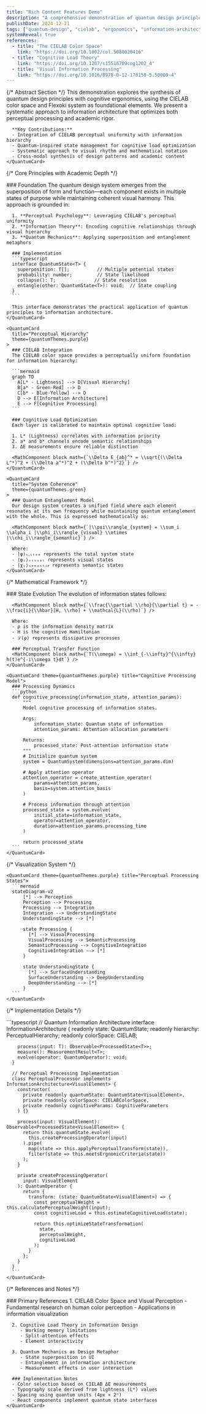 ```yaml
---
title: "Rich Content Features Demo"
description: "A comprehensive demonstration of quantum design principles and content features, exploring the synthesis of academic density and perceptual ergonomics"
publishDate: 2024-12-21
tags: ["quantum-design", "cielab", "ergonomics", "information-architecture"]
systemReveal: true
references:
  - title: "The CIELAB Color Space"
    link: "https://doi.org/10.1002/col.5080020416"
  - title: "Cognitive Load Theory"
    link: "https://doi.org/10.1207/s15516709cog1202_4"
  - title: "Visual Information Processing"
    link: "https://doi.org/10.1016/B978-0-12-170150-5.50009-4"
---
```



<div className="prose prose-quantum dark:prose-invert max-w-none">
  {/* Abstract Section */}
  <QuantumSection title="Abstract" theme={quantumThemes.cyan}>
    <QuantumCard theme={quantumThemes.cyan}>
      This demonstration explores the synthesis of quantum design principles with cognitive ergonomics, using the CIELAB color space and Flexoki system as foundational elements. We present a systematic approach to information architecture that optimizes both perceptual processing and academic rigor.

      **Key Contributions:**
      - Integration of CIELAB perceptual uniformity with information hierarchy
      - Quantum-inspired state management for cognitive load optimization
      - Systematic approach to visual rhythm and mathematical notation
      - Cross-modal synthesis of design patterns and academic content
    </QuantumCard>

  </QuantumSection>

{/* Core Principles with Academic Depth */}

  <QuantumSection title="Core Principles" theme={quantumThemes.purple}>
    <QuantumCard 
      title="Quantum Design System"
      theme={quantumThemes.cyan}
    >
      ### Foundation
      The quantum design system emerges from the superposition of form and function—each component exists in multiple states of purpose while maintaining coherent visual harmony. This approach is grounded in:

      1. **Perceptual Psychology**: Leveraging CIELAB's perceptual uniformity
      2. **Information Theory**: Encoding cognitive relationships through visual hierarchy
      3. **Quantum Mechanics**: Applying superposition and entanglement metaphors

      ### Implementation
      ```typescript
      interface QuantumState<T> {
        superposition: T[];          // Multiple potential states
        probability: number;         // State likelihood
        collapse(): T;              // State resolution
        entangle(other: QuantumState<T>): void;  // State coupling
      }
      ```

      This interface demonstrates the practical application of quantum principles to information architecture.
    </QuantumCard>

    <QuantumCard
      title="Perceptual Hierarchy"
      theme={quantumThemes.purple}
    >
      ### CIELAB Integration
      The CIELAB color space provides a perceptually uniform foundation for information hierarchy:

      ```mermaid
      graph TD
        A[L* - Lightness] --> D[Visual Hierarchy]
        B[a* - Green-Red] --> D
        C[b* - Blue-Yellow] --> D
        D --> E[Information Architecture]
        E --> F[Cognitive Processing]
      ```

      ### Cognitive Load Optimization
      Each layer is calibrated to maintain optimal cognitive load:

      1. L* (Lightness) correlates with information priority
      2. a* and b* channels encode semantic relationships
      3. ΔE measurements ensure reliable distinction

      <MathComponent block math={`\\Delta E_{ab}^* = \\sqrt{(\\Delta L^*)^2 + (\\Delta a^*)^2 + (\\Delta b^*)^2}`} />
    </QuantumCard>

    <QuantumCard
      title="System Coherence"
      theme={quantumThemes.green}
    >
      ### Quantum Entanglement Model
      Our design system creates a unified field where each element resonates at its own frequency while maintaining quantum entanglement with the whole. This is expressed mathematically as:

      <MathComponent block math={`|\\psi\\rangle_{system} = \\sum_i \\alpha_i |\\phi_i\\rangle_{visual} \\otimes |\\chi_i\\rangle_{semantic}`} />

      Where:
      - |ψ⟩ₛᵧₛₜₑₘ represents the total system state
      - |φᵢ⟩ᵥᵢₛᵤₐₗ represents visual states
      - |χᵢ⟩ₛₑₘₐₙₜᵢ𝒸 represents semantic states
    </QuantumCard>

  </QuantumSection>

{/* Mathematical Framework */}

  <QuantumSection title="Mathematical Framework" theme={quantumThemes.green}>
    <QuantumCard theme={quantumThemes.cyan} title="Information Density Operators">
      ### State Evolution
      The evolution of information states follows:

      <MathComponent block math={`\\frac{\\partial \\rho}{\\partial t} = -\\frac{i}{\\hbar}[H, \\rho] + \\mathcal{L}(\\rho)`} />

      Where:
      - ρ is the information density matrix
      - H is the cognitive Hamiltonian
      - ℒ(ρ) represents dissipative processes

      ### Perceptual Transfer Function
      <MathComponent block math={`T(\\omega) = \\int_{-\\infty}^{\\infty} h(t)e^{-i\\omega t}dt`} />
    </QuantumCard>

    <QuantumCard theme={quantumThemes.purple} title="Cognitive Processing Model">
      ### Processing Dynamics
      ```python
      def cognitive_processing(information_state, attention_params):
          """
          Model cognitive processing of information states.

          Args:
              information_state: Quantum state of information
              attention_params: Attention allocation parameters

          Returns:
              processed_state: Post-attention information state
          """
          # Initialize quantum system
          system = QuantumSystem(dimensions=attention_params.dim)

          # Apply attention operator
          attention_operator = create_attention_operator(
              params=attention_params,
              basis=system.attention_basis
          )

          # Process information through attention
          processed_state = system.evolve(
              initial_state=information_state,
              operator=attention_operator,
              duration=attention_params.processing_time
          )

          return processed_state
      ```
    </QuantumCard>

  </QuantumSection>

{/* Visualization System */}

  <QuantumSection title="Visualization System" theme={quantumThemes.red}>
    <QuantumCard theme={quantumThemes.cyan} title="Information Flow Metrics">
      <Chart
        type="line"
        labels={["t₀", "t₁", "t₂", "t₃", "t₄", "t₅"]}
        datasets={[
          {
            label: "Cognitive Load",
            data: [0.2, 0.4, 0.6, 0.5, 0.3, 0.4],
            borderColor: quantumThemes.cyan.colors.text,
            backgroundColor: `${quantumThemes.cyan.colors.text}20`,
            tension: 0.4
          },
          {
            label: "Information Density",
            data: [0.3, 0.5, 0.7, 0.6, 0.4, 0.5],
            borderColor: quantumThemes.purple.colors.text,
            backgroundColor: `${quantumThemes.purple.colors.text}20`,
            tension: 0.4
          }
        ]}
      />
    </QuantumCard>

    <QuantumCard theme={quantumThemes.purple} title="Perceptual Processing States">
      ```mermaid
      stateDiagram-v2
          [*] --> Perception
          Perception --> Processing
          Processing --> Integration
          Integration --> UnderstandingState
          UnderstandingState --> [*]

          state Processing {
            [*] --> VisualProcessing
            VisualProcessing --> SemanticProcessing
            SemanticProcessing --> CognitiveIntegration
            CognitiveIntegration --> [*]
          }

          state UnderstandingState {
            [*] --> SurfaceUnderstanding
            SurfaceUnderstanding --> DeepUnderstanding
            DeepUnderstanding --> [*]
          }
      ```
    </QuantumCard>

  </QuantumSection>

{/* Implementation Details */}

  <QuantumSection title="Implementation" theme={quantumThemes.deep}>
    <QuantumCard theme={quantumThemes.cyan} title="System Architecture">
      ```typescript
      // Quantum Information Architecture
      interface InformationArchitecture<T> {
        readonly state: QuantumState<T>;
        readonly hierarchy: PerceptualHierarchy;
        readonly colorSpace: CIELAB;

        process(input: T): Observable<ProcessedState<T>>;
        measure(): MeasurementResult<T>;
        evolve(operator: QuantumOperator): void;
      }

      // Perceptual Processing Implementation
      class PerceptualProcessor implements InformationArchitecture<VisualElement> {
        constructor(
          private readonly quantumState: QuantumState<VisualElement>,
          private readonly colorSpace: CIELABColorSpace,
          private readonly cognitiveParams: CognitiveParameters
        ) {}

        process(input: VisualElement): Observable<ProcessedState<VisualElement>> {
          return this.quantumState.evolve(
            this.createProcessingOperator(input)
          ).pipe(
            map(state => this.applyPerceptualTransform(state)),
            filter(state => this.meetsErgnomicCriteria(state))
          );
        }

        private createProcessingOperator(
          input: VisualElement
        ): QuantumOperator {
          return {
            transform: (state: QuantumState<VisualElement>) => {
              const perceptualWeight = this.calculatePerceptualWeight(input);
              const cognitiveLoad = this.estimateCognitiveLoad(state);

              return this.optimizeStateTransformation(
                state,
                perceptualWeight,
                cognitiveLoad
              );
            }
          };
        }
      }
      ```
    </QuantumCard>

  </QuantumSection>

{/* References and Notes */}

  <QuantumSection title="References & Notes" theme={quantumThemes.yellow}>
    <QuantumCard theme={quantumThemes.deep}>
      ### Primary References
      1. CIELAB Color Space and Visual Perception
         - Fundamental research on human color perception
         - Applications in information visualization
         
      2. Cognitive Load Theory in Information Design
         - Working memory limitations
         - Split-attention effects
         - Element interactivity
         
      3. Quantum Mechanics as Design Metaphor
         - State superposition in UI
         - Entanglement in information architecture
         - Measurement effects in user interaction

      ### Implementation Notes
      - Color selection based on CIELAB ΔE measurements
      - Typography scale derived from lightness (L*) values
      - Spacing using quantum units (4px × 2ⁿ)
      - React components implement quantum state interfaces
    </QuantumCard>

  </QuantumSection>
</div>
